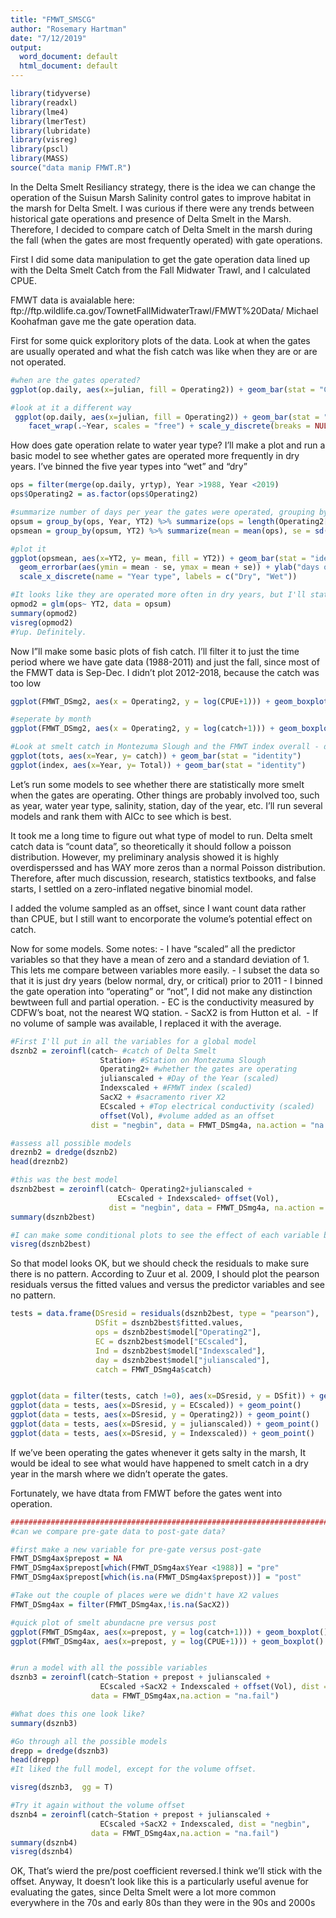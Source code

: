 ```yaml
---
title: "FMWT_SMSCG"
author: "Rosemary Hartman"
date: "7/12/2019"
output:
  word_document: default
  html_document: default
---
```


```r

library(tidyverse)
library(readxl)
library(lme4)
library(lmerTest)
library(lubridate)
library(visreg)
library(pscl)
library(MASS)
source("data manip FMWT.R")
```

In the Delta Smelt Resiliancy strategy, there is the idea we can change the operation of the Suisun Marsh Salinity control gates to improve habitat in the marsh for Delta Smelt. I was curious if there were any trends between historical gate operations and presence of Delta Smelt in the Marsh. Therefore, I decided to compare catch of Delta Smelt in the marsh during the fall (when the gates are most frequently operated) with gate operations.

First I did some data manipulation to get the gate operation data lined up with the Delta Smelt Catch from the Fall Midwater Trawl, and I calculated CPUE.

FMWT data is avaialable here: ftp://ftp.wildlife.ca.gov/TownetFallMidwaterTrawl/FMWT%20Data/
Michael Koohafman gave me the gate operation data.

First for some quick exploritory plots of the data. Look at when the gates are usually operated and what the fish catch was like when they are or are not operated.

```r

#when are the gates operated?
ggplot(op.daily, aes(x=julian, fill = Operating2)) + geom_bar(stat = "Count")

#look at it a different way
 ggplot(op.daily, aes(x=julian, fill = Operating2)) + geom_bar(stat = "Count", position = "fill") +
    facet_wrap(.~Year, scales = "free") + scale_y_discrete(breaks = NULL)
```
 How does gate operation relate to water year type?
   I'll make a plot and run a basic model to see whether gates are operated more frequently in dry years. I've binned the five year types into "wet" and "dry"
```r
ops = filter(merge(op.daily, yrtyp), Year >1988, Year <2019)
ops$Operating2 = as.factor(ops$Operating2)

#summarize number of days per year the gates were operated, grouping by year type
opsum = group_by(ops, Year, YT2) %>% summarize(ops = length(Operating2[which(Operating2 == "Operating")]))
opsmean = group_by(opsum, YT2) %>% summarize(mean = mean(ops), se = sd(ops)/length(ops), sd = sd(ops))

#plot it
ggplot(opsmean, aes(x=YT2, y= mean, fill = YT2)) + geom_bar(stat = "identity") +
  geom_errorbar(aes(ymin = mean - se, ymax = mean + se)) + ylab("days of operation") +
  scale_x_discrete(name = "Year type", labels = c("Dry", "Wet"))

#It looks like they are operated more often in dry years, but I'll stats it to check.
opmod2 = glm(ops~ YT2, data = opsum)
summary(opmod2)
visreg(opmod2)
#Yup. Definitely. 

```
Now I"ll make some basic plots of fish catch. I'll filter it to just the time period where we have gate data (1988-2011) and just the fall, since most of the FMWT data is Sep-Dec. I didn't plot 2012-2018, because the catch was too low
```r

ggplot(FMWT_DSmg2, aes(x = Operating2, y = log(CPUE+1))) + geom_boxplot()

#seperate by month
ggplot(FMWT_DSmg2, aes(x = Operating2, y = log(catch+1))) + geom_boxplot() + facet_wrap(~month(Date))

#Look at smelt catch in Montezuma Slough and the FMWT index overall - do they match up?
ggplot(tots, aes(x=Year, y= catch)) + geom_bar(stat = "identity")
ggplot(index, aes(x=Year, y= Total)) + geom_bar(stat = "identity")


```

Let's run some models to see whether there are statistically more smelt when the gates are operating. Other things are probably involved too, such as year, water year type, salinity, station, day of the year, etc. I'll run several models and rank them with AICc to see which is best.

It took me a long time to figure out what type of model to run. Delta smelt catch data is "count data", so theoretically it should follow a poisson distribution. However, my preliminary analysis showed it is highly overdisperssed and has WAY more zeros than a normal Poisson distribution. Therefore, after much discussion, research, statistics textbooks, and false starts, I settled on a zero-inflated negative binomial model.

I added the volume sampled as an offset, since I want count data rather than CPUE, but I still want to encorporate the volume's potential effect on catch. 

Now for some models. Some notes:
    - I have "scaled" all the predictor variables so that they have a mean of zero and a standard deviation of 1. This lets me compare between variables more easily.
    - I subset the data so that it is just dry years (below normal, dry, or critical) prior to 2011
    - I binned the gate operation into "operating" or "not", I did not make any distinction bewtween full and partial operation.
    - EC is the conductivity measured by CDFW's boat, not the nearest WQ station.
    - SacX2 is from Hutton et al. 
    - If no volume of sample was available, I replaced it with the average.
```r

#First I'll put in all the variables for a global model
dsznb2 = zeroinfl(catch~ #catch of Delta Smelt
                    Station+ #Station on Montezuma Slough
                    Operating2+ #whether the gates are operating
                    julianscaled + #Day of the Year (scaled)
                    Indexscaled + #FMWT index (scaled)
                    SacX2 + #sacramento river X2
                    ECscaled + #Top electrical conductivity (scaled)
                    offset(Vol), #volume added as an offset
                  dist = "negbin", data = FMWT_DSmg4a, na.action = "na.fail")

#assess all possible models
dreznb2 = dredge(dsznb2)
head(dreznb2)

#this was the best model
dsznb2best = zeroinfl(catch~ Operating2+julianscaled + 
                        ECscaled + Indexscaled+ offset(Vol),
                      dist = "negbin", data = FMWT_DSmg4a, na.action = "na.fail")
summary(dsznb2best)

#I can make some conditional plots to see the effect of each variable by itself.
visreg(dsznb2best)

```
So that model looks OK, but we should check the residuals to make sure there is no pattern. According to Zuur et al. 2009, I should plot the pearson residuals versus the fitted values and versus the predictor variables and see no pattern.
```r

tests = data.frame(DSresid = residuals(dsznb2best, type = "pearson"), 
                   DSfit = dsznb2best$fitted.values,
                   ops = dsznb2best$model["Operating2"],
                   EC = dsznb2best$model["ECscaled"],
                   Ind = dsznb2best$model["Indexscaled"],
                   day = dsznb2best$model["julianscaled"],
                   catch = FMWT_DSmg4a$catch)


ggplot(data = filter(tests, catch !=0), aes(x=DSresid, y = DSfit)) + geom_point()
ggplot(data = tests, aes(x=DSresid, y = ECscaled)) + geom_point()
ggplot(data = tests, aes(x=DSresid, y = Operating2)) + geom_point()
ggplot(data = tests, aes(x=DSresid, y = julianscaled)) + geom_point()
ggplot(data = tests, aes(x=DSresid, y = Indexscaled)) + geom_point()

```
If we've been operating the gates whenever it gets salty in the marsh, It would be ideal to see what would have happened to smelt catch in a dry year in the marsh where we didn't operate the gates.

Fortunately, we have dtata from FMWT before the gates went into operation.
```r

###########################################################################################
#can we compare pre-gate data to post-gate data?

#first make a new variable for pre-gate versus post-gate
FMWT_DSmg4ax$prepost = NA
FMWT_DSmg4ax$prepost[which(FMWT_DSmg4ax$Year <1988)] = "pre"
FMWT_DSmg4ax$prepost[which(is.na(FMWT_DSmg4ax$prepost))] = "post"

#Take out the couple of places were we didn't have X2 values
FMWT_DSmg4ax = filter(FMWT_DSmg4ax,!is.na(SacX2))

#quick plot of smelt abundacne pre versus post
ggplot(FMWT_DSmg4ax, aes(x=prepost, y = log(catch+1))) + geom_boxplot()
ggplot(FMWT_DSmg4ax, aes(x=prepost, y = log(CPUE+1))) + geom_boxplot()


#run a model with all the possible variables
dsznb3 = zeroinfl(catch~Station + prepost + julianscaled + 
                    ECscaled +SacX2 + Indexscaled + offset(Vol), dist = "negbin", 
                  data = FMWT_DSmg4ax,na.action = "na.fail")

#What does this one look like?
summary(dsznb3)

#Go through all the possible models
drepp = dredge(dsznb3)
head(drepp)
#It liked the full model, except for the volume offset. 

visreg(dsznb3,  gg = T)

#Try it again without the volume offset
dsznb4 = zeroinfl(catch~Station + prepost + julianscaled + 
                    ECscaled +SacX2 + Indexscaled, dist = "negbin", 
                  data = FMWT_DSmg4ax,na.action = "na.fail")
summary(dsznb4)
visreg(dsznb4)

```
OK, That's wierd the pre/post coefficient reversed.I think we'll stick with the offset. Anyway, It doesn't look like this is a particularly useful avenue for evaluating the gates, since Delta Smelt were a lot more common everywhere in the 70s and early 80s than they were in the 90s and 2000s

